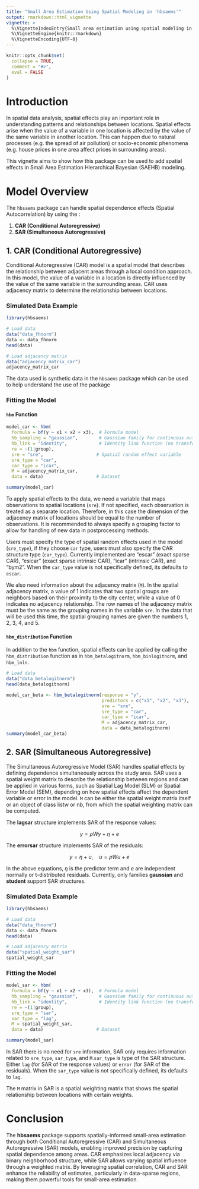 ```yaml
---
title: "Small Area Estimation Using Spatial Modeling in 'hbsaems'"
output: rmarkdown::html_vignette
vignette: >
  %\VignetteIndexEntry{Small area estimation using spatial modeling in hbsaems}
  %\VignetteEngine{knitr::rmarkdown}
  %\VignetteEncoding{UTF-8}
---
```


```r
knitr::opts_chunk$set(
  collapse = TRUE,
  comment = "#>",
  eval = FALSE
)
```

# Introduction

In spatial data analysis, spatial effects play an important role in understanding patterns and relationships between locations. Spatial effects arise when the value of a variable in one location is affected by the value of the same variable in another location. This can happen due to natural processes (e.g. the spread of air pollution) or socio-economic phenomena (e.g. house prices in one area affect prices in surrounding areas).

This vignette aims to show how this package can be used to add spatial effects in Small Area Estimation Hierarchical Bayesian (SAEHB) modeling.

# Model Overview

The `hbsaems` package can handle spatial dependence effects (Spatial Autocorrelation) by using the :

1.  **CAR (Conditional Autoregressive)**
2.  **SAR (Simultaneous Autoregressive)**

## 1. **CAR (Conditional Autoregressive)**

Conditional Autoregressive (CAR) model is a spatial model that describes the relationship between adjacent areas through a local condition approach. In this model, the value of a variable in a location is directly influenced by the value of the same variable in the surrounding areas. CAR uses adjacency matrix to determine the relationship between locations.

### Simulated Data Example

```r
library(hbsaems)

# Load data
data("data_fhnorm")
data <- data_fhnorm
head(data)

# Load adjacency matrix
data("adjacency_matrix_car")
adjacency_matrix_car
```

The data used is synthetic data in the `hbsaems` package which can be used to help understand the use of the package

### Fitting the Model

#### `hbm` Function

```r
model_car <- hbm(
  formula = bf(y ~ x1 + x2 + x3),  # Formula model
  hb_sampling = "gaussian",        # Gaussian family for continuous outcomes
  hb_link = "identity",            # Identity link function (no transformation)
  re = ~(1|group),
  sre = "sre",                    # Spatial random effect variable
  sre_type = "car",
  car_type = "icar",
  M = adjacency_matrix_car,
  data = data)                    # Dataset

summary(model_car)
```

To apply spatial effects to the data, we need a variable that maps observations to spatial locations (`sre`). If not specified, each observation is treated as a separate location. Therefore, in this case the dimension of the adjacency matrix of locations should be equal to the number of observations. It is recommended to always specify a grouping factor to allow for handling of new data in postprocessing methods.

Users must specify the type of spatial random effects used in the model (`sre_type`), if they choose `car` type, users must also specify the CAR structure type (`car_type`). Currently implemented are "escar" (exact sparse CAR), "esicar" (exact sparse intrinsic CAR), "icar" (intrinsic CAR), and "bym2". When the `car_type` value is not specifically defined, its defaults to `escar`.

We also need information about the adjacency matrix (`M`). In the spatial adjacency matrix, a value of 1 indicates that two spatial groups are neighbors based on their proximity to the city center, while a value of 0 indicates no adjacency relationship. The row names of the adjacency matrix must be the same as the grouping names in the variable `sre`. In the data that will be used this time, the spatial grouping names are given the numbers 1, 2, 3, 4, and 5.

#### `hbm_distribution` Function

In addition to the `hbm` function, spatial effects can be applied by calling the `hbm_distribution` function as in `hbm_betalogitnorm`, `hbm_binlogitnorm`, and `hbm_lnln`.

```r
# Load data
data("data_betalogitnorm")
head(data_betalogitnorm)

model_car_beta <- hbm_betalogitnorm(response = "y",
                                    predictors = c("x1", "x2", "x3"),
                                    sre = "sre",
                                    sre_type = "car",
                                    car_type = "icar",
                                    M = adjacency_matrix_car,
                                    data = data_betalogitnorm)
summary(model_car_beta)
```

## 2. **SAR (Simultaneous Autoregressive)**

The Simultaneous Autoregressive Model (SAR) handles spatial effects by defining dependence simultaneously across the study area. SAR uses a spatial weight matrix to describe the relationship between regions and can be applied in various forms, such as Spatial Lag Model (SLM) or Spatial Error Model (SEM), depending on how spatial effects affect the dependent variable or error in the model. `M` can be either the spatial weight matrix itself or an object of class listw or nb, from which the spatial weighting matrix can be computed.

The **lagsar** structure implements SAR of the response values:

$$y = \rho W y + \eta + e$$

The **errorsar** structure implements SAR of the residuals:

$$y = \eta + u, \quad u = \rho W u + e$$

In the above equations, $\eta$ is the predictor term and $e$ are independent normally or t-distributed residuals. Currently, only families **gaussian** and **student** support SAR structures.

### Simulated Data Example

```r
library(hbsaems)

# Load data
data("data_fhnorm")
data <- data_fhnorm
head(data)

# Load adjacency matrix
data("spatial_weight_sar")
spatial_weight_sar
```

### Fitting the Model

```r
model_sar <- hbm(
  formula = bf(y ~ x1 + x2 + x3),  # Formula model
  hb_sampling = "gaussian",        # Gaussian family for continuous outcomes
  hb_link = "identity",            # Identity link function (no transformation)
  re = ~(1|group),
  sre_type = "sar",
  sar_type = "lag",
  M = spatial_weight_sar,    
  data = data)                    # Dataset

summary(model_sar)
```

In SAR there is no need for `sre` information, SAR only requires information related to `sre_type`, `sar_type`, and `M`.`sar_type` is type of the SAR structure. Either `lag` (for SAR of the response values) or `error` (for SAR of the residuals). When the `sar_type` value is not specifically defined, its defaults to `lag`.

The `M` matrix in SAR is a spatial weighting matrix that shows the spatial relationship between locations with certain weights.

# Conclusion

The **hbsaems** package supports spatially-informed small-area estimation through both Conditional Autoregressive (CAR) and Simultaneous Autoregressive (SAR) models, enabling improved precision by capturing spatial dependence among areas. CAR emphasizes local adjacency via binary neighborhood structure, while SAR allows varying spatial influence through a weighted matrix. By leveraging spatial correlation, CAR and SAR enhance the reliability of estimates, particularly in data-sparse regions, making them powerful tools for small-area estimation.

